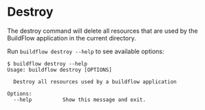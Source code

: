 # Destroy

The destroy command will delete all resources that are used by the BuildFlow application in the current directory.

Run `buildflow destroy --help` to see available options:


```
$ buildflow destroy --help
Usage: buildflow destroy [OPTIONS]

  Destroy all resources used by a buildflow application

Options:
  --help          Show this message and exit.
```
